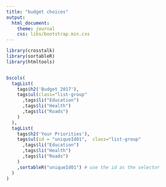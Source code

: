 ```yaml
---
title: "budget choices"
output:
  html_document:
    theme: journal
    css: libs/bootstrap.min.css
---
```



<style type="text/css">
@import url("https://maxcdn.bootstrapcdn.com/bootstrap/4.0.0-alpha.6/css/bootstrap.min.css");
</style>
<script>
@import url("https://maxcdn.bootstrapcdn.com/bootstrap/4.0.0-alpha.6/js/bootstrap.min.js");
</script>


```r

library(crosstalk)
library(sortableR)
library(htmltools)


bscols(
  tagList(
    tags$h2('Budget 2017'),
    tags$ul(class="list-group"
      ,tags$li("Education")
      ,tags$li("Health")
      ,tags$li("Roads")
    )
  ),
  tagList(
    tags$h2('Your Priorities'),
    tags$ul(id = "uniqueId01",  class="list-group"
      ,tags$li("Education")
      ,tags$li("Health")
      ,tags$li("Roads")
    )
    ,sortableR("uniqueId01") # use the id as the selector
  )
)



```